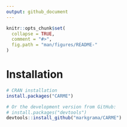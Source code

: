```yaml
---
output: github_document
---
```


<!-- README.md is generated from README.Rmd. Please edit that file -->

```r
knitr::opts_chunk$set(
  collapse = TRUE,
  comment = "#>",
  fig.path = "man/figures/README-"
)
```

# Installation

```r
# CRAN installation
install.packages("CARME")

# Or the development version from GitHub:
# install.packages("devtools")
devtools::install_github("markgrama/CARME")
```